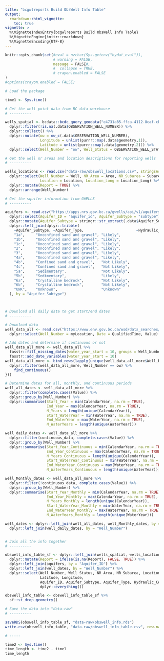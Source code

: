 ```yaml
---
title: "bcgwlreports Build ObsWell Info Table"
output: 
  rmarkdown::html_vignette:
    toc: true
vignette: >
  %\VignetteIndexEntry{bcgwlreports Build ObsWell Info Table}
  %\VignetteEngine{knitr::rmarkdown}
  %\VignetteEncoding{UTF-8}
---
```


```r
knitr::opts_chunk$set(#eval = nzchar(Sys.getenv("hydat_eval")),
                      # warning = FALSE, 
                      message = FALSE#,
                      #  collapse = TRUE,
                      # crayon.enabled = FALSE
)
#options(crayon.enabled = FALSE)
```

```r
# Load the package

time1 <- Sys.time()

# Get the well point data from BC data warehouse
# ----------

wells_spatial <- bcdata::bcdc_query_geodata("e4731a85-ffca-4112-8caf-cb0a96905778") %>%
  dplyr::filter(!is.na(.data$OBSERVATION_WELL_NUMBER)) %>%
  dplyr::collect() %>%
  dplyr::mutate(ow = ow_c(.data$OBSERVATION_WELL_NUMBER),
                Longitude = unlist(purrr::map(.data$geometry,1)),
                Latitude = unlist(purrr::map(.data$geometry,2))) %>%
  dplyr::select(Well_Number = "ow", Well_Status = OBSERVATION_WELL_STATUS, Aquifer_ID = AQUIFER_ID, Longitude, Latitude)

# Get the well nr areas and location descriptions for reporting wells
# ----------

wells_locations <- read.csv("data-raw/obswell_locations.csv", stringsAsFactors = FALSE) %>%
  dplyr::select(Well_Number = Well, NR_Area = Area, NR_Subarea = Subarea,
                Location = Location, Location_Long = Location_Long) %>%
  dplyr::mutate(Report = TRUE) %>%
  dplyr::arrange(Well_Number)

# Get the squifer information from GWELLS
# ----------

aquifers <- read.csv("https://apps.nrs.gov.bc.ca/gwells/api/v1/aquifers/csv") %>%
  dplyr::select(Aquifer_ID = "aquifer_id", Aquifer_Subtype = "subtype") %>%
  dplyr::mutate(Aquifer_Subtype = stringr::str_extract(.data$Aquifer_Subtype,  "^[1-6]{1}[a-c]{0,1}")) %>%
  dplyr::left_join(dplyr::tribble(
    ~Aquifer_Subtype, ~Aquifer_Type,                        ~Hydraulic_Connectivity,
    "1a",     "Unconfined sand and gravel", "Likely",
    "1b",     "Unconfined sand and gravel", "Likely",
    "1c",     "Unconfined sand and gravel", "Likely",
    "2",      "Unconfined sand and gravel", "Likely",
    "3",      "Unconfined sand and gravel", "Likely",
    "4a",     "Unconfined sand and gravel", "Likely",
    "4b",     "Confined sand and gravel",   "Not Likely",
    "4c",     "Confined sand and gravel",   "Not Likely",
    "5a",     "Sedimentary",                "Not Likely",
    "5b",     "Sedimentary",                "Likely",
    "6a",     "Crystalline bedrock",        "Not Likely",
    "6b",     "Crystalline bedrock",        "Not Likely",
    "UNK",    "Unknown",                    "Unknown"
  ), by = "Aquifer_Subtype")



# Download all daily data to get start/end dates
# ----------

# Download data
well_data_all <- read.csv("https://www.env.gov.bc.ca/wsd/data_searches/obswell/map/data/ObservationWellDataAll_DailyMean.csv")%>%
  dplyr::select(Well_Number = myLocation, Date = QualifiedTime, Value)

# Add dates and determine if continuous or not
well_data_all_more <- well_data_all %>%
  fasstr::fill_missing_dates(water_year_start = 10, groups = Well_Number) %>%
  fasstr::add_date_variables(water_year_start = 10)
well_data_all_more <- bind_rows(lapply(unique(well_data_all_more$Well_Number), function(ow){
  dplyr::filter(well_data_all_more, Well_Number == ow) %>%
    find_continuous()
}))

# Determine dates for all, monthly, and continuous periods
well_all_dates <- well_data_all_more %>%
  dplyr::filter(complete.cases(Value)) %>%
  dplyr::group_by(Well_Number) %>%
  dplyr::summarise(Start_Year = min(CalendarYear, na.rm = TRUE),
                   End_Year = max(CalendarYear, na.rm = TRUE),
                   N_Years = length(unique(CalendarYear)),
                   Start_WaterYear = min(WaterYear, na.rm = TRUE),
                   End_WaterYear = max(WaterYear, na.rm = TRUE),
                   N_WaterYears = length(unique(WaterYear)))

well_daily_dates <- well_data_all_more %>%
  dplyr::filter(continuous_data, complete.cases(Value)) %>%
  dplyr::group_by(Well_Number) %>%
  dplyr::summarise(Start_Year_Continuous = min(CalendarYear, na.rm = TRUE),
                   End_Year_Continuous = max(CalendarYear, na.rm = TRUE),
                   N_Years_Continuous = length(unique(CalendarYear)),
                   Start_WaterYear_Continuous = min(WaterYear, na.rm = TRUE),
                   End_WaterYear_Continuous = max(WaterYear, na.rm = TRUE),
                   N_WaterYears_Continuous = length(unique(WaterYear)))

well_Monthly_dates <- well_data_all_more %>%
  dplyr::filter(!continuous_data, complete.cases(Value)) %>%
  dplyr::group_by(Well_Number) %>%
  dplyr::summarise(Start_Year_Monthly = min(CalendarYear, na.rm = TRUE),
                   End_Year_Monthly = max(CalendarYear, na.rm = TRUE),
                   N_Years_Monthly = length(unique(CalendarYear)),
                   Start_WaterYear_Monthly = min(WaterYear, na.rm = TRUE),
                   End_WaterYear_Monthly = max(WaterYear, na.rm = TRUE),
                   N_WaterYears_Monthly = length(unique(WaterYear)))

well_dates <- dplyr::left_join(well_all_dates, well_Monthly_dates, by = "Well_Number") %>%
  dplyr::left_join(well_daily_dates, by = "Well_Number")


# Join all the info together
# ----------

obswell_info_table_sf <- dplyr::left_join(wells_spatial, wells_locations, by = "Well_Number") %>%
  dplyr::mutate(Report = ifelse(is.na(Report), FALSE, TRUE)) %>%
  dplyr::left_join(aquifers, by = "Aquifer_ID") %>%
  dplyr::left_join(well_dates, by = "Well_Number") %>%
  dplyr::select(Well_Number, Well_Status, NR_Area, NR_Subarea, Location, Location_Long,
                Latitude, Longitude,
                Aquifer_ID, Aquifer_Subtype, Aquifer_Type, Hydraulic_Connectivity,
                dplyr::everything())

obswell_info_table <- obswell_info_table_sf %>%
  sf::st_drop_geometry()

# Save the data into "data-raw"
# ----------

saveRDS(obswell_info_table_sf, "data-raw/obswell_info.rds")
write.csv(obswell_info_table, "data-raw/obswell_info_table.csv", row.names = FALSE)

# -----

time2 <- Sys.time()
time_length <- time2 - time1
time_length

```
